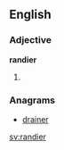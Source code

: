 ==English==

===Adjective===
'''randier'''

# {{en-comparative of|randy}}

===Anagrams===
* [[drainer#English|drainer]]

[[sv:randier]]